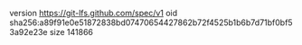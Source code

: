 version https://git-lfs.github.com/spec/v1
oid sha256:a89f91e0e51872838bd07470654427862b72f4525b1b6b7d71bf0bf53a92e23e
size 141866
